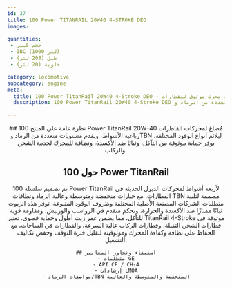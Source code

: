 ```yaml
---
id: 37
title: 100 Power TITANRAIL 20W40 4-STROKE DEO
images:

quantities:
 - حجم كبير
 - IBC (1000 لتر)
 - طبل (208 لتر)
 - حاوية (20 لتر)

category: locomotive
subcategory: engine
meta:
  title: 100 Power TitanRail 20W40 4-Stroke DEO - زيت محرك موثوق للقطارات
  description: 100 Power TitanRail 20W40 4-Stroke DEO هو زيت محرك فاخر مُصمم لمحركات القاطرات رباعية الأشواط. تمت صياغته بمستويات متعددة من الرماد وTBN ليلائم أنواع الوقود المختلفة، مما يضمن حماية موثوقة من التآكل، وثباتًا ممتازًا ضد الأكسدة، ونظافة فائقة للمحرك. يلبي متطلبات GE ومعايير API CF / CH-4 وإرشادات LMOA.

---
```


<Header>
    ## نظرة عامة على المنتج
    100 Power TitanRail 20W-40 مُصاغ لمحركات القاطرات رباعية الأشواط،
    ويقدم مستويات متعددة من الرماد وTBN ليلائم أنواع الوقود المختلفة.
    يوفر حماية موثوقة من التآكل، وثباتًا ضد الأكسدة، ونظافة للمحرك
    لخدمة الشحن والركاب.

 ## حول 100 Power TitanRail
  تم تصميم سلسلة 100 Power TitanRail لأربعة أشواط لمحركات الديزل الحديثة في القطارات، مع خيارات منخفضة ومتوسطة وعالية الرماد ونطاقات TBN مصممة لتلبية متطلبات الشركات المصنعة الأصلية المختلفة وظروف الوقود المتنوعة. توفر هذه الزيوت ثباتًا ممتازًا ضد الأكسدة والحرارة، وتحكم متقدم في الرواسب والورنيش، ومقاومة قوية للتآكل، مما يضمن عمر زيت أطول وحماية قصوى. تعتبر TitanRail 4-Stroke موثوقة في قطارات الشحن الثقيلة، وقطارات الركاب عالية السرعة، والقطارات في الساحات، مع الحفاظ على نظافة وكفاءة المحرك وموثوقيته لتقليل فترة التوقف وخفض تكاليف التشغيل.

    ## استيفاء وتجاوز المعايير
    - متطلبات GE
    - API CF / CH-4
    - إرشادات LMOA
    - مواصفات الرماد/TBN المنخفضة والمتوسطة والعالية

</Header>
